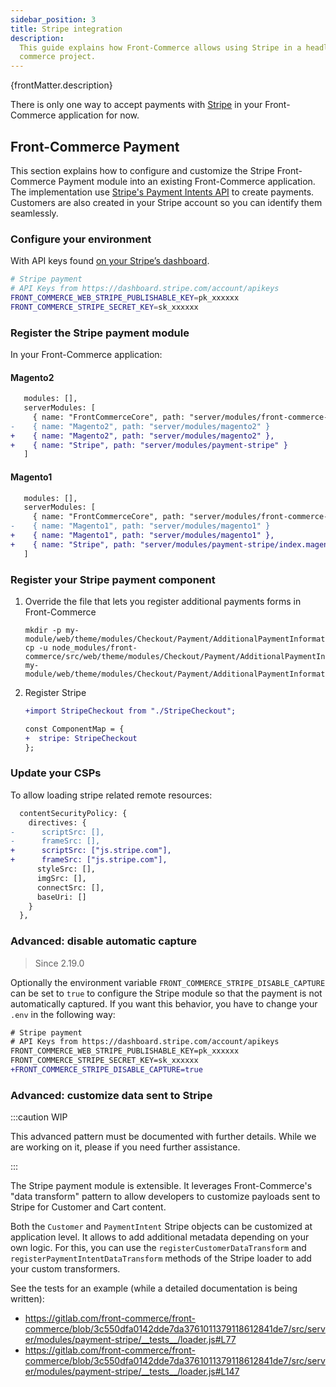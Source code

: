```yaml
---
sidebar_position: 3
title: Stripe integration
description:
  This guide explains how Front-Commerce allows using Stripe in a headless
  commerce project.
---
```



<p>{frontMatter.description}</p>

There is only one way to accept payments with [Stripe](https://stripe.com/) in
your Front-Commerce application for now.

## Front-Commerce Payment

This section explains how to configure and customize the Stripe Front-Commerce
Payment module into an existing Front-Commerce application. The implementation
use
[Stripe's Payment Intents API](https://stripe.com/docs/payments/payment-intents)
to create payments. Customers are also created in your Stripe account so you can
identify them seamlessly.

### Configure your environment

With API keys found
[on your Stripe’s dashboard](https://dashboard.stripe.com/account/apikeys).

```bash title=".env"
# Stripe payment
# API Keys from https://dashboard.stripe.com/account/apikeys
FRONT_COMMERCE_WEB_STRIPE_PUBLISHABLE_KEY=pk_xxxxxx
FRONT_COMMERCE_STRIPE_SECRET_KEY=sk_xxxxxx
```

### Register the Stripe payment module

In your Front-Commerce application:

#### Magento2

```diff title=".front-commerce.js"
   modules: [],
   serverModules: [
     { name: "FrontCommerceCore", path: "server/modules/front-commerce-core" },
-    { name: "Magento2", path: "server/modules/magento2" }
+    { name: "Magento2", path: "server/modules/magento2" },
+    { name: "Stripe", path: "server/modules/payment-stripe" }
   ]
```

#### Magento1

```diff title=".front-commerce.js"
   modules: [],
   serverModules: [
     { name: "FrontCommerceCore", path: "server/modules/front-commerce-core" },
-    { name: "Magento1", path: "server/modules/magento1" }
+    { name: "Magento1", path: "server/modules/magento1" },
+    { name: "Stripe", path: "server/modules/payment-stripe/index.magento1.js" }
   ]
```

### Register your Stripe payment component

1. Override the file that lets you register additional payments forms in
   Front-Commerce

   ```shell
   mkdir -p my-module/web/theme/modules/Checkout/Payment/AdditionalPaymentInformation/
   cp -u node_modules/front-commerce/src/web/theme/modules/Checkout/Payment/AdditionalPaymentInformation/getAdditionalDataComponent.js my-module/web/theme/modules/Checkout/Payment/AdditionalPaymentInformation/getAdditionalDataComponent.js
   ```

2. Register Stripe

   ```diff title='my-module/web/theme/modules/Checkout/Payment/AdditionalPaymentInformation/getAdditionalDataComponent.js'
   +import StripeCheckout from "./StripeCheckout";

   const ComponentMap = {
   +  stripe: StripeCheckout
   };
   ```

### Update your CSPs

To allow loading stripe related remote resources:

```diff title='my-module/config/website.js'
  contentSecurityPolicy: {
    directives: {
-      scriptSrc: [],
-      frameSrc: [],
+      scriptSrc: ["js.stripe.com"],
+      frameSrc: ["js.stripe.com"],
      styleSrc: [],
      imgSrc: [],
      connectSrc: [],
      baseUri: []
    }
  },
```

### Advanced: disable automatic capture

> Since 2.19.0

Optionally the environment variable `FRONT_COMMERCE_STRIPE_DISABLE_CAPTURE` can
be set to `true` to configure the Stripe module so that the payment is not
automatically captured. If you want this behavior, you have to change your
`.env` in the following way:

```diff title=".env"
# Stripe payment
# API Keys from https://dashboard.stripe.com/account/apikeys
FRONT_COMMERCE_WEB_STRIPE_PUBLISHABLE_KEY=pk_xxxxxx
FRONT_COMMERCE_STRIPE_SECRET_KEY=sk_xxxxxx
+FRONT_COMMERCE_STRIPE_DISABLE_CAPTURE=true
```

### Advanced: customize data sent to Stripe

:::caution WIP

<span>
  This advanced pattern must be documented with further details. While we are
  working on it, please <ContactLink /> if you need further assistance.
</span>

:::

The Stripe payment module is extensible. It leverages Front-Commerce's "data
transform" pattern to allow developers to customize payloads sent to Stripe for
Customer and Cart content.

Both the `Customer` and `PaymentIntent` Stripe objects can be customized at
application level. It allows to add additional metadata depending on your own
logic. For this, you can use the `registerCustomerDataTransform` and
`registerPaymentIntentDataTransform` methods of the Stripe loader to add your
custom transformers.

See the tests for an example (while a detailed documentation is being written):

- https://gitlab.com/front-commerce/front-commerce/blob/3c550dfa0142dde7da3761011379118612841de7/src/server/modules/payment-stripe/__tests__/loader.js#L77
- https://gitlab.com/front-commerce/front-commerce/blob/3c550dfa0142dde7da3761011379118612841de7/src/server/modules/payment-stripe/__tests__/loader.js#L147
